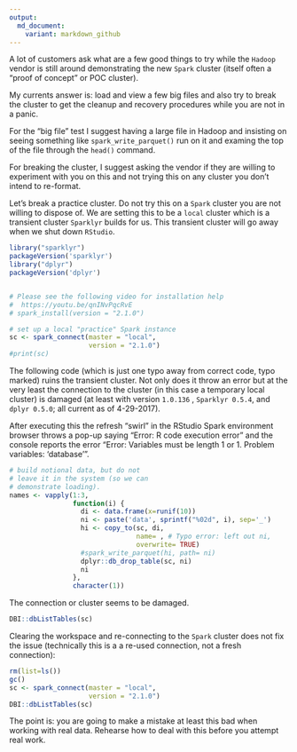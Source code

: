 ```yaml
---
output:
  md_document:
    variant: markdown_github
---
```


<!-- README.md is generated from README.Rmd. Please edit that file -->

A lot of customers ask what are a few good things to try while the `Hadoop` vendor is still around demonstrating the new `Spark` cluster (itself often a "proof of concept" or POC cluster).

My currents answer is: load and view a few big files and also try to break the cluster to get the cleanup and recovery procedures while you are not in a panic.

For the "big file" test I suggest having a large file in Hadoop and insisting on seeing something like `spark_write_parquet()` run on it and examing the top of the file through the `head()` command.  

For breaking the cluster, I suggest asking the vendor if they are willing to experiment with you on this and not trying this on any cluster you don't intend to re-format.

Let's break a practice cluster. Do not try this on a `Spark` cluster you are not willing to dispose of.  We are setting this to be a `local` cluster which is a transient cluster `Sparklyr` builds for us.  This transient cluster will go away when we shut down `RStudio`.


```r
library("sparklyr")
packageVersion('sparklyr')
library("dplyr")
packageVersion('dplyr')


# Please see the following video for installation help
#  https://youtu.be/qnINvPqcRvE
# spark_install(version = "2.1.0")

# set up a local "practice" Spark instance
sc <- spark_connect(master = "local",
                    version = "2.1.0")
#print(sc)
```

The following code (which is just one typo away from correct code, typo marked) ruins the transient cluster.  Not only does it throw an error but
at the very least the connection to the cluster (in this case a temporary local cluster) is damaged (at least with version `1.0.136` , `Sparklyr 0.5.4`, and `dplyr 0.5.0`; all current as of 4-29-2017).

After executing this the refresh "swirl" in the RStudio Spark environment browser throws a pop-up saying "Error: R code execution error" and the console reports the error "Error: Variables must be length 1 or 1. Problem variables: 'database'".

```r
# build notional data, but do not
# leave it in the system (so we can
# demonstrate loading).
names <- vapply(1:3,
                function(i) {
                  di <- data.frame(x=runif(10))
                  ni <- paste('data', sprintf("%02d", i), sep='_')
                  hi <- copy_to(sc, di, 
                                name= , # Typo error: left out ni,
                                overwrite= TRUE)
                  #spark_write_parquet(hi, path= ni)
                  dplyr::db_drop_table(sc, ni)
                  ni
                },
                character(1))
```

The connection or cluster seems to be damaged.

```r
DBI::dbListTables(sc)
```

Clearing the workspace and re-connecting to the `Spark` cluster does not fix the issue (technically this is a a re-used connection, not a fresh connection):

```r
rm(list=ls())
gc()
sc <- spark_connect(master = "local",
                    version = "2.1.0")
DBI::dbListTables(sc)
```

The point is: you are going to make a mistake at least this bad when working with real data.  Rehearse how to deal with this before you attempt real work.

